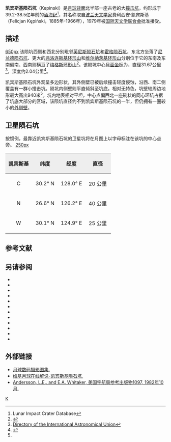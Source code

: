 {{lunar crater data|
 image= Normal kepinski-clem1.jpg|
 caption=[[克莱门汀号|克莱门汀号]]拍摄的图像|
 latitude=28.63|
 N_or_S=N|
 longitude=126.72|
 E_or_W=E|
 diameter=31.67公里|
 depth=2.04公里|
 colong=234|
 eponym=费利西安·凯宾斯基}}
'''凯宾斯基陨石坑'''（Kepinski）是[[月球背面|月球背面]]北半部一座古老的大[[撞击坑|撞击坑]]，约形成于39.2-38.5亿年前的[[酒海纪|酒海纪]]<ref name=LICD>Lunar Impact Crater Database</ref>，其名称取自[[波兰|波兰]][[天文学家|天文学家]]费利西安·凯宾斯基（Felicjan Kępiński，1885年-1966年），1979年被[[国际天文学联合会|国际天文学联合会]]批准接受。

==描述== 
[[image:FlorenskyCraterLOC.jpg|650px]]
该陨坑西侧和西北分别毗邻[[英尼斯陨石坑|英尼斯陨石坑]]和[[霍格陨石坑|霍格陨石坑]]，东北方坐落了[[尼兰德陨石坑|尼兰德陨石坑]]、更大的[[弗洛连斯基环形山|弗洛连斯基环形山]]和[[维尔纳茨基环形山|维尔纳茨基环形山]]分别位于它的东南及东南偏南、西南则横亘了[[梅格斯环形山|梅格斯环形山]]<ref>{{Cite web |url=http://planetarynames.wr.usgs.gov/images/Lunar/lac_47_lo.pdf |title=Crater Kepinski on the map LAC-47. |accessdate=2016-12-24 |archive-date=2013-02-20 |archive-url=https://web.archive.org/web/20130220163205/http://planetarynames.wr.usgs.gov/images/Lunar/lac_47_lo.pdf |dead-url=no }}</ref>。该陨坑中心[[月面坐标|月面坐标]]为{{Coord|28.63|N|126.72|E|globe:Moon|nogoogle=1|noosm=1}}，直径31.67公里<ref name="IAU">[http://planetarynames.wr.usgs.gov/Feature/2993 Directory of the International Astronomical Union]</ref>，深度约2.04公里<ref>{{Cite web |url=http://fisherka.csolutionshosting.net/astronote/plan/craterdepth/html/CraterDepthFeatureNameWestfall.html |title=John E. Westfall's Atlas of the Lunar Terminator, Cambridge Univ. Press (2000) |accessdate=2016-12-24 |archive-date=2014-12-18 |archive-url=https://archive.today/20141218234310/http://fisherka.csolutionshosting.net/astronote/plan/craterdepth/html/CraterDepthFeatureNameWestfall.html |dead-url=no }}</ref>。

凯宾斯基陨石坑外观呈多边形状，其外侧壁已被后续撞击轻度侵蚀，沿西、南二侧覆盖有一群小撞击坑。陨坑内侧壁则平直倾斜至坑底。相对无特色，坑壁较周边地形最大高出940米<ref name="LICD"/>。坑内地表相对平坦，中心点偏西北一座碗状的同心环坑占据了坑底大部分的区域，该陨坑直径约不到凯宾斯基陨石坑的一半，但仍拥有一圈较小的[[wikt:rampart|外侧壁]]。

==卫星陨石坑==
按惯例，最靠近凯宾斯基陨石坑的卫星坑将在月图上以字母标注在该坑的中心点旁。
[[image:Kepinski_sattelite_craters_map.jpg|250px]]

{| class="wikitable"
!width="25%" style="background:#eeeeee;" |凯宾斯基
!width="25%" style="background:#eeeeee;" |纬度
!width="25%" style="background:#eeeeee;" |经度
!width="25%" style="background:#eeeeee;" |直径
|-
|align="center"|C
|align="center"|30.2° N
|align="center"|128.0° E
|align="center"|20 公里
|-
|align="center"|N
|align="center"|26.6° N
|align="center"|126.2° E
|align="center"|40 公里
|-
|align="center"|W
|align="center"|30.1° N
|align="center"|124.9° E
|align="center"|25 公里
|}{{clear}}
==参考文献==
{{Reflist}}

==另请参阅==
{{refbegin}}
* {{cite book
  | last1 = Andersson
  | first1 = L. E.
  | last2 = Whitaker
  | first2 = E. A.
  | authorlink2 = Ewen Whitaker
  | date = 1982
  | title = [[NASA|NASA]] Catalogue of Lunar Nomenclature
  | publisher = NASA RP-1097
  | ref = harv
  }}
* {{cite web
  | last = Blue
  | first = Jennifer
  | date = July 25, 2007
  | title = Gazetteer of Planetary Nomenclature
  | publisher = [[United_States_Geological_Survey|USGS]]
  | url = http://planetarynames.wr.usgs.gov/
  | accessdate = 2007-08-05
  | ref = harv
  | archive-date = 2012-04-08
  | archive-url = https://www.webcitation.org/66mXDr4G9?url=http://planetarynames.wr.usgs.gov/
  | dead-url = no
  }}
* {{cite book
  | last1 = Bussey
  | first1 = B.
  | authorlink1 = Ben Bussey
  | last2 = Spudis
  | first2 = P.
  | authorlink2 = Paul Spudis
  | date = 2004
  | title = The Clementine Atlas of the Moon
  | publisher = Cambridge University Press
  | location = New York
  | isbn = 978-0-521-81528-4
  | ref = harv
  }}
* {{cite book
  | last1 = Cocks
  | first1 = Elijah E.
  | last2 = Cocks
  | first2 = Josiah C.
  | date = 1995
  | title = Who's Who on the Moon: A Biographical Dictionary of Lunar Nomenclature
  | url = https://archive.org/details/isbn_9780936389271
  | publisher = Tudor Publishers
  | isbn = 978-0-936389-27-1
  | ref = harv
  }}
* {{cite web
  | last = McDowell
  | first = Jonathan
  | date = July 15, 2007
  | url = http://host.planet4589.org/astro/lunar/
  | title = Lunar Nomenclature
  | publisher = Jonathan's Space Report
  | accessdate = 2007-10-24
  | ref = harv
  | archive-date = 2012-05-26
  | archive-url = https://www.webcitation.org/67wcYNfK3?url=http://host.planet4589.org/astro/lunar/
  | dead-url = no
  }}
* {{cite journal| last1 = Menzel| first1 = D. H.| last2 = Minnaert| first2 = M.| last3 = Levin| first3 = B.| last4 = Dollfus| first4 = A.| last5 = Bell| first5 = B.| title = Report on Lunar Nomenclature by the Working Group of Commission 17 of the IAU| doi = 10.1007/BF00171763| journal = Space Science Reviews| volume = 12| issue = 2| pages = 136–186| year = 1971| pmid = | pmc =| bibcode = 1971SSRv...12..136M| ref = harv}}
* {{cite book
  | first = Patrick
  | last = Moore
  | authorlink = Patrick Moore
  | date = 2001
  | title = On the Moon
  | url = https://archive.org/details/patrickmooreonmo00patr
  | publisher = Sterling Publishing Co
  | isbn = 978-0-304-35469-6
  | ref = harv
  }}
* {{cite book
  | first = Fred W.
  | last = Price
  | date = 1988
  | title = The Moon Observer's Handbook
  | publisher = Cambridge University Press
  | isbn = 978-0-521-33500-3
  | ref = harv
  }}
* {{cite book
  | last = Rükl
  | first = Antonín
  | authorlink = Antonín Rükl
  | date = 1990
  | title = Atlas of the Moon
  | publisher = Kalmbach Books
  | isbn = 978-0-913135-17-4
  | ref = harv
  }}
* {{cite book
  | last = Webb
  | first = Rev. T. W.
  | authorlink = Thomas William Webb
  | date = 1962
  | title = Celestial Objects for Common Telescopes
  | url = https://archive.org/details/celestialobjects00webb
  | edition = 6th revised
  | publisher = Dover
  | isbn = 978-0-486-20917-3
  | ref = harv
  }}
* {{cite book
  | first = Ewen A.
  | last = Whitaker
  | authorlink = Ewen Whitaker
  | date = 1999
  | title = Mapping and Naming the Moon
  | publisher = Cambridge University Press
  | isbn = 978-0-521-62248-6
  | ref = harv
  }}
* {{cite book
  | first = Peter T.
  | last = Wlasuk
  | date = 2000
  | title = Observing the Moon
  | publisher = Springer
  | isbn = 978-1-85233-193-1
  | ref = harv
 }}
{{refend}}

==外部链接==
* [http://www.lpi.usra.edu/resources/lunar_orbiter/bin/srch_nam.shtml?Kepinski%7C0 月球数码摄影图集.]{{Wayback|url=http://www.lpi.usra.edu/resources/lunar_orbiter/bin/srch_nam.shtml?Kepinski%7C0 |date=20160807155816 }}
* [https://the-moon.wikispaces.com/Kepinski 维基月球在线解说-凯宾斯基陨石坑.]
* [http://planet4589.org/astro/lunar/RP-1097.pdf Andersson, L.E., and E.A. Whitaker, 美国宇航局参考出版物1097, 1982年10月.]{{Wayback|url=http://planet4589.org/astro/lunar/RP-1097.pdf |date=20141006125838 }}

[[Category:月球环形山|K]]